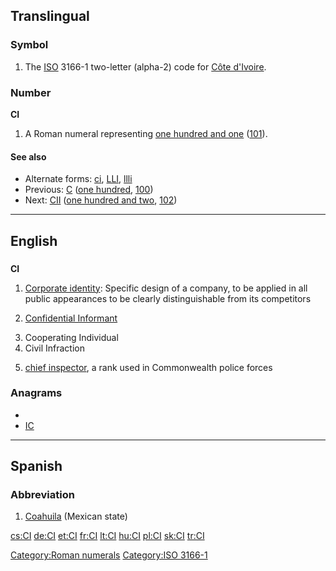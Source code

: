 {{also|Appendix:Variations of "ci"}}
==Translingual==
===Symbol===
{{infl|mul|symbol}}
# The [[ISO]] 3166-1 two-letter (alpha-2) code for [[Côte d'Ivoire]].

===Number===
'''CI'''

# A Roman numeral representing [[one hundred and one]] ([[101]]).

====See also====
* Alternate forms: [[ci]], [[LLI]], [[llli]]
* Previous: [[C]] ([[one hundred]], [[100]])
* Next: [[CII]] ([[one hundred and two]], [[102]])

[[Category:Roman numerals]]
[[Category:ISO 3166-1]]
----

==English==

==={{initialism}}===
'''CI'''

# [[Corporate identity]]: Specific design of a company, to be applied in all public appearances to be clearly distinguishable from its competitors
# {{law enforcement}} [[confidential informant|Confidential Informant]]
# Cooperating Individual
# Civil Infraction
# {{law enforcement}} [[chief inspector]], a rank used in Commonwealth police forces

===Anagrams===
* {{alphagram|ci}}
* [[IC#English|IC]]


----

==Spanish==

===Abbreviation===
{{infl|es|abbreviation}}

# [[Coahuila]] (Mexican state)

[[cs:CI]]
[[de:CI]]
[[et:CI]]
[[fr:CI]]
[[lt:CI]]
[[hu:CI]]
[[pl:CI]]
[[sk:CI]]
[[tr:CI]]